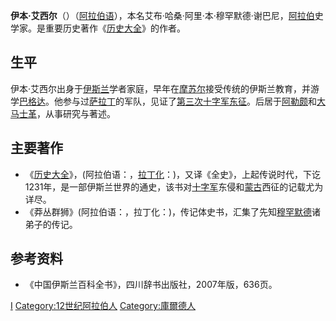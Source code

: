 {{Islam}}
'''伊本·艾西尔'''（{{bd|1160年||1233年|}}）（[[阿拉伯语|阿拉伯语]]'''{{rtl-lang|ar|：ﻋﻠﻲ ابن الأﺛﻴﺮ}}'''），本名艾布·哈桑·阿里·本·穆罕默德·谢巴尼，[[阿拉伯|阿拉伯]]史学家。是重要历史著作《[[历史大全|历史大全]]》的作者。

== 生平 ==
伊本·艾西尔出身于[[伊斯兰|伊斯兰]]学者家庭，早年在[[摩苏尔|摩苏尔]]接受传统的伊斯兰教育，并游学[[巴格达|巴格达]]。他参与过[[萨拉丁|萨拉丁]]的军队，见证了[[第三次十字军东征|第三次十字军东征]]。后居于[[阿勒颇|阿勒颇]]和[[大马士革|大马士革]]，从事研究与著述。

== 主要著作 ==
* 《[[历史大全|历史大全]]》，(阿拉伯语：'''{{rtl-lang|ar|الكامل في التاريخ}}'''，[[拉丁化|拉丁化]]：'''{{lang|la|al-Kamil fi al-Tarikh}}''')，又译《全史》，上起传说时代，下讫1231年，是一部伊斯兰世界的通史，该书对[[十字军|十字军]]东侵和[[蒙古|蒙古]]西征的记载尤为详尽。
* 《莽丛群狮》(阿拉伯语：'''{{rtl-lang|ar|اسد الغابة في معرفة الصحاب}}'''，拉丁化：'''{{lang|la|Usud al-Ghabah fi Ma'rifah al-Sahabah}}''')，传记体史书，汇集了先知[[穆罕默德|穆罕默德]]诸弟子的传记。

== 参考资料 ==
* 《中国伊斯兰百科全书》，四川辞书出版社，2007年版，636页。

{{Authority control}}
[[Category:阿拉伯歷史學家|I]]
[[Category:12世纪阿拉伯人|Category:12世纪阿拉伯人]]
[[Category:庫爾德人|Category:庫爾德人]]
